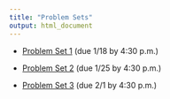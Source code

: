 ```yaml
---
title: "Problem Sets"
output: html_document
---
```


* [Problem Set 1](ps/ps1.html) (due 1/18 by 4:30 p.m.)

* [Problem Set 2](ps/ps2.html) (due 1/25 by 4:30 p.m.)

* [Problem Set 3](ps/ps3.html) (due 2/1 by 4:30 p.m.)